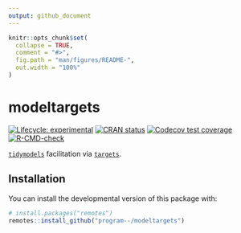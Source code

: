 ```yaml
---
output: github_document
---
```


<!-- README.md is generated from README.Rmd. Please edit that file -->

```r
knitr::opts_chunk$set(
  collapse = TRUE,
  comment = "#>",
  fig.path = "man/figures/README-",
  out.width = "100%"
)
```

# modeltargets

<!-- badges: start -->
[![Lifecycle: experimental](https://img.shields.io/badge/lifecycle-experimental-orange.svg)](https://lifecycle.r-lib.org/articles/stages.html#experimental)
[![CRAN status](https://www.r-pkg.org/badges/version/modeltargets)](https://CRAN.R-project.org/package=modeltargets)
[![Codecov test coverage](https://codecov.io/gh/program--/modeltargets/branch/master/graph/badge.svg)](https://codecov.io/gh/program--/modeltargets?branch=master)
[![R-CMD-check](https://github.com/program--/modeltargets/workflows/R-CMD-check/badge.svg)](https://github.com/program--/modeltargets/actions)
<!-- badges: end -->

[`tidymodels`](https://tidymodels.org) facilitation via [`targets`](https://github.com/ropensci/targets).

## Installation

You can install the developmental version of this package with:

``` r
# install.packages("remotes")
remotes::install_github("program--/modeltargets")
```
